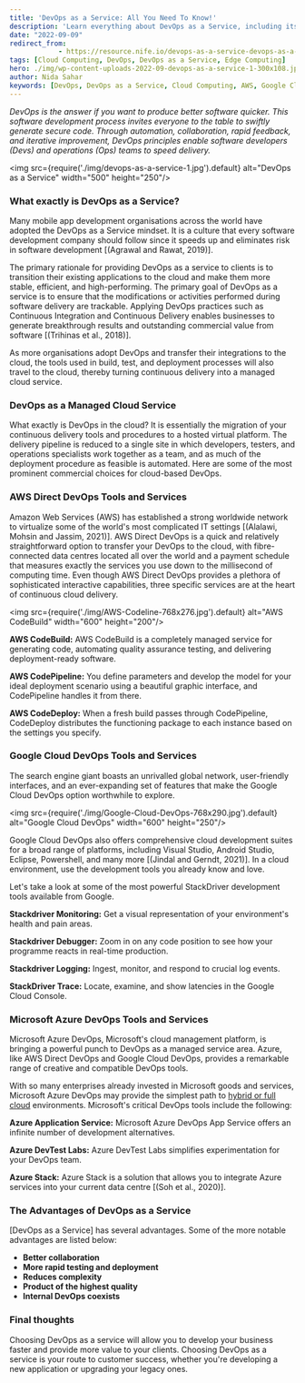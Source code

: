 ```yaml
---
title: 'DevOps as a Service: All You Need To Know!'
description: 'Learn everything about DevOps as a Service, including its benefits, key tools from AWS, Google Cloud, and Microsoft Azure, and how it can enhance your software development process.'
date: "2022-09-09"
redirect_from: 
            - https://resource.nife.io/devops-as-a-service-devops-as-a-service-in-singapore/
tags: [Cloud Computing, DevOps, DevOps as a Service, Edge Computing]
hero: ./img/wp-content-uploads-2022-09-devops-as-a-service-1-300x108.jpg
author: Nida Sahar
keywords: [DevOps, DevOps as a Service, Cloud Computing, AWS, Google Cloud, Microsoft Azure]
---
```


_DevOps is the answer if you want to produce better software quicker. This software development process invites everyone to the table to swiftly generate secure code. Through automation, collaboration, rapid feedback, and iterative improvement, DevOps principles enable software developers (Devs) and operations (Ops) teams to speed delivery._

<img src={require('./img/devops-as-a-service-1.jpg').default} alt="DevOps as a Service" width="500" height="250"/>
<br/>



### What exactly is DevOps as a Service?

Many mobile app development organisations across the world have adopted the DevOps as a Service mindset. It is a culture that every software development company should follow since it speeds up and eliminates risk in software development [(Agrawal and Rawat, 2019)].

The primary rationale for providing DevOps as a service to clients is to transition their existing applications to the cloud and make them more stable, efficient, and high-performing. The primary goal of DevOps as a service is to ensure that the modifications or activities performed during software delivery are trackable. Applying DevOps practices such as Continuous Integration and Continuous Delivery enables businesses to generate breakthrough results and outstanding commercial value from software [(Trihinas et al., 2018)].

As more organisations adopt DevOps and transfer their integrations to the cloud, the tools used in build, test, and deployment processes will also travel to the cloud, thereby turning continuous delivery into a managed cloud service.

### DevOps as a Managed Cloud Service

What exactly is DevOps in the cloud? It is essentially the migration of your continuous delivery tools and procedures to a hosted virtual platform. The delivery pipeline is reduced to a single site in which developers, testers, and operations specialists work together as a team, and as much of the deployment procedure as feasible is automated. Here are some of the most prominent commercial choices for cloud-based DevOps.

### AWS Direct DevOps Tools and Services

Amazon Web Services (AWS) has established a strong worldwide network to virtualize some of the world's most complicated IT settings [(Alalawi, Mohsin and Jassim, 2021)]. AWS Direct DevOps is a quick and relatively straightforward option to transfer your DevOps to the cloud, with fibre-connected data centres located all over the world and a payment schedule that measures exactly the services you use down to the millisecond of computing time. Even though AWS Direct DevOps provides a plethora of sophisticated interactive capabilities, three specific services are at the heart of continuous cloud delivery.

<img src={require('./img/AWS-Codeline-768x276.jpg').default} alt="AWS CodeBuild" width="600" height="200"/>
<br/>



**AWS CodeBuild:** AWS CodeBuild is a completely managed service for generating code, automating quality assurance testing, and delivering deployment-ready software.

**AWS CodePipeline:** You define parameters and develop the model for your ideal deployment scenario using a beautiful graphic interface, and CodePipeline handles it from there.

**AWS CodeDeploy:** When a fresh build passes through CodePipeline, CodeDeploy distributes the functioning package to each instance based on the settings you specify.

### Google Cloud DevOps Tools and Services

The search engine giant boasts an unrivalled global network, user-friendly interfaces, and an ever-expanding set of features that make the Google Cloud DevOps option worthwhile to explore.

<img src={require('./img/Google-Cloud-DevOps-768x290.jpg').default} alt="Google Cloud DevOps" width="600" height="250"/>
<br/>



Google Cloud DevOps also offers comprehensive cloud development suites for a broad range of platforms, including Visual Studio, Android Studio, Eclipse, Powershell, and many more [(Jindal and Gerndt, 2021)]. In a cloud environment, use the development tools you already know and love.

Let's take a look at some of the most powerful StackDriver development tools available from Google.

**Stackdriver Monitoring:** Get a visual representation of your environment's health and pain areas.

**Stackdriver Debugger:** Zoom in on any code position to see how your programme reacts in real-time production.

**Stackdriver Logging:** Ingest, monitor, and respond to crucial log events.

**StackDriver Trace:** Locate, examine, and show latencies in the Google Cloud Console.

### Microsoft Azure DevOps Tools and Services

Microsoft Azure DevOps, Microsoft's cloud management platform, is bringing a powerful punch to DevOps as a managed service area. Azure, like AWS Direct DevOps and Google Cloud DevOps, provides a remarkable range of creative and compatible DevOps tools.

With so many enterprises already invested in Microsoft goods and services, Microsoft Azure DevOps may provide the simplest path to [hybrid or full cloud](/blog/hybrid-cloud-deployment/) environments. Microsoft's critical DevOps tools include the following:

**Azure Application Service:** Microsoft Azure DevOps App Service offers an infinite number of development alternatives.

**Azure DevTest Labs:** Azure DevTest Labs simplifies experimentation for your DevOps team.

**Azure Stack:** Azure Stack is a solution that allows you to integrate Azure services into your current data centre [(Soh et al., 2020)].

### The Advantages of DevOps as a Service

[DevOps as a Service] has several advantages. Some of the more notable advantages are listed below:

- **Better collaboration**
- **More rapid testing and deployment**
- **Reduces complexity**
- **Product of the highest quality**
- **Internal DevOps coexists**

### Final thoughts

Choosing DevOps as a service will allow you to develop your business faster and provide more value to your clients. Choosing DevOps as a service is your route to customer success, whether you're developing a new application or upgrading your legacy ones.
